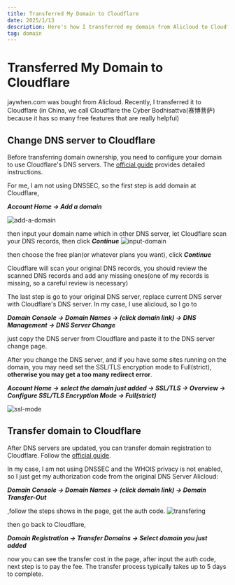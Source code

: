 ```yaml
---
title: Transferred My Domain to Cloudflare
date: 2025/1/13
description: Here's how I transferred my domain from Alicloud to Cloudflare.
tag: domain
---
```


# Transferred My Domain to Cloudflare

jaywhen.com was bought from Alicloud. Recently, I transferred it to Cloudflare (in China, we call Cloudflare the Cyber Bodhisattva(赛博菩萨) because it has so many free features that are really helpful)

## Change DNS server to Cloudflare
Before transferring domain ownership, you need to configure your domain to use Cloudflare's DNS servers. 
The [official guide](https://developers.Cloudflare.com/dns/zone-setups/full-setup/setup/) provides detailed instructions.

For me, I am not using DNSSEC, so the first step is add domain at Cloudflare, 

***Account Home -> Add a domain***

![add-a-domain](../../public/transfer-domain2cloudflare/add-a-domain.png)

then input your domain name which in other DNS server, let Cloudflare scan your DNS records, then click ***Continue***
![input-domain](../../public/transfer-domain2cloudflare/input-domain.png)

then choose the free plan(or whatever plans you want), click ***Continue***

Cloudflare will scan your original DNS records, you should review the scanned DNS records and add any missing ones(one of my records is missing, so a careful review is necessary)

The last step is go to your original DNS server, replace current DNS server with Cloudflare's DNS server.
In my case, I use alicloud, so I go to 

***Domain Console -> Domain Names -> (click domain link) -> DNS Management -> DNS Server Change***

just copy the DNS server from Cloudflare and paste it to the DNS server change page.

After you change the DNS server, and if you have some sites running on the domain, you may need set the SSL/TLS encryption mode to Full(strict), **otherwise you may get a too many redirect error**.

***Account Home -> select the domain just added -> SSL/TLS -> Overview -> Configure SSL/TLS Encryption Mode -> Full(strict)***

![ssl-mode](../../public/transfer-domain2cloudflare/ssl-mode.png)


## Transfer domain to Cloudflare
After DNS servers are updated, you can transfer domain registration to Cloudflare. Follow the [official guide](https://developers.Cloudflare.com/registrar/get-started/transfer-domain-to-Cloudflare/).

In my case, I am not using DNSSEC and the WHOIS privacy is not enabled, so I just get my authorization code from the original DNS Server
Alicloud: 

***Domain Console -> Domain Names -> (click domain link) -> Domain Transfer-Out***

,follow the steps shows in the page, get the auth code.
![transfering](../../public/transfer-domain2cloudflare/ali-tranfering.png)

then go back to Cloudflare, 

***Domain Registration -> Transfer Domains -> Select domain you just added***

now you can see the transfer cost in the page, after input the auth code, next step is to pay the fee. The transfer process typically takes up to 5 days to complete.

